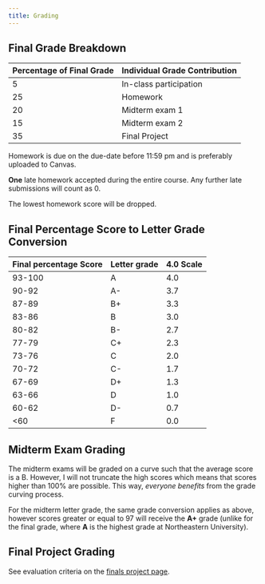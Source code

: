 ```yaml
---
title: Grading
---
```


## Final Grade Breakdown

| Percentage of Final Grade |  Individual Grade Contribution |
| :----- | :----- |
| 5  |    In-class participation |
| 25  |   Homework |
| 20  | Midterm exam 1 |
| 15 | Midterm exam 2 |
| 35 | Final Project |

::: {.callout-important}
Homework is due on the due-date before 11:59 pm and is preferably uploaded to Canvas.
:::

::: {.callout-note}
**One** late homework accepted during the entire course. Any further late submissions will count as 0.
:::

::: {.callout-note}
The lowest homework score will be dropped.
:::


## Final Percentage Score to Letter Grade Conversion

| Final percentage Score |  Letter grade | 4.0 Scale |
| :----- | :----- | :----- |
| 93-100 | A | 4.0 |
| 90-92 | A- | 3.7 |
| 87-89 | B+ | 3.3 |
| 83-86 | B | 3.0 |
| 80-82 | B- | 2.7 |
| 77-79 | C+ | 2.3 |
| 73-76 | C | 2.0 |
| 70-72 | C- | 1.7 |
| 67-69 | D+ | 1.3 |
| 63-66 | D | 1.0 |
| 60-62 | D- | 0.7 |
| <60 | F | 0.0 |


## Midterm Exam Grading

The midterm exams will be graded on a curve such that the average score is a B. However, I will not truncate the high scores
which means that scores higher than 100% are possible. This way, *everyone benefits* from the grade curving process.

For the midterm letter grade, the same grade conversion applies as above, however scores greater or equal to 97 will receive
the **A+** grade (unlike for the final grade, where **A** is the highest grade at Northeastern University).

## Final Project Grading

See evaluation criteria on the [finals project page](final_project.html).
